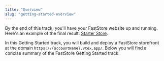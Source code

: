 ```yaml
---
title: "Overview"
slug: "getting-started-overview"
---
```


By the end of this track, you'll have your FastStore website up and running. Here's an example of the final result: [Starter Store](https://starter.vtex.app). 

In this Getting Started track, you will build and deploy a FastStore storefront at the domain `https://{accountName}.vtex.app/`. Below you will find a concise summary of the FastStore Getting Started track:

<Flex>
  <WhatsNextCard
    title="0. Requirements"
    description="Ensure that you have met all the necessary requirements before beginning your FastStore project."
    linkTo="https://developers.vtex.com/docs/guides/faststore/docs-getting-started-requirements"
    linkTitle="See more"
  />
  <WhatsNextCard
    title="1. FastStore Onboarding app"
    description="Start your project with the FastStore Onboarding app. It sets up store settings, creates a GitHub repository, and defines a default domain, streamlining your store setup."
    linkTo="https://developers.vtex.com/docs/guides/faststore/1-faststore-onboarding-overview"
    linkTitle="See more"
  />
  <WhatsNextCard
    title="2. Setting up the project"
    description="Set up all the necessary tools to create your very first FastStore storefront."
    linkTo="https://developers.vtex.com/docs/guides/faststore/getting-started-2-setting-up-the-project"
    linkTitle="See more"
  />
  <WhatsNextCard
    title="3. Understanding the project structure"
    description="Learn how to organize your FastStore project and get to know our recommended naming conventions for files and folders."
    linkTo="https://developers.vtex.com/docs/guides/faststore/getting-started-3-project-structure"
    linkTitle="See more"
  />
  <WhatsNextCard
    title="4. FastStore CLI"
    description="Install the FastStore Command Line Interface (CLI), a development tool for starting, building, and developing FastStore projects."
    linkTo="https://developers.vtex.com/docs/guides/faststore/getting-started-4-faststore-cli"
    linkTitle="See more"
  />
  <WhatsNextCard
    title="5. Next steps"
    description="Explore additional resources and recommendations to enhance various aspects of your store, including performance and overall user experience."
    linkTo="https://developers.vtex.com/docs/guides/faststore/getting-started-5-next-steps"
    linkTitle="See more"
  />
</Flex>
